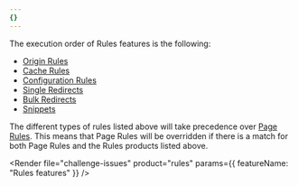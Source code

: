 ```yaml
---
{}
---
```



The execution order of Rules features is the following:

- [Origin Rules](/rules/origin-rules/)
- [Cache Rules](/cache/how-to/cache-rules/)
- [Configuration Rules](/rules/configuration-rules/)
- [Single Redirects](/rules/url-forwarding/single-redirects/)
- [Bulk Redirects](/rules/url-forwarding/bulk-redirects/)
- [Snippets](/rules/snippets/)

The different types of rules listed above will take precedence over [Page Rules](/rules/page-rules/). This means that Page Rules will be overridden if there is a match for both Page Rules and the Rules products listed above.

<Render file="rule-terminating-actions" product="ruleset-engine" />

<Render
	file="challenge-issues"
	product="rules"
	params={{ featureName: "Rules features" }}
/>
